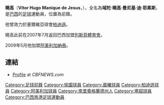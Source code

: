{{Football player infobox
| playername = 曉高
| image =
| fullname = Vitor Hugo Manique de Jesus
| height = {{height| m = 1.92}}
| nickname =
| dateofbirth = {{birth date and age|1981|11|3}}
| cityofbirth = 
| countryofbirth = [[巴西|巴西]]
| currentclub  = 自由身
| clubnumber = 南卡希亞斯
| position = [[前鋒_(足球)|前鋒]]
| youthyears =
| youthclubs =
| years = ?-2006<br/> 2006<br/> 2006<br/> 2006-07<br/> 2007-08<br/>2009<br/>2009
| clubs = {{tsl|en|Esporte Clube Pelotas||佩洛塔斯}}<br/>[[愉園|愉園]]<br/>[[晨曦|晨曦]]<br/>[[利斯菲體育會|列斯菲體育會]]<br/> [[柏迪遜|柏迪遜]]<br/>{{tsl|en|Sociedade Esportiva e Recreativa Caxias do Sul||南卡希亞斯}}<br/>[[阿美利加納泰|阿美利加納泰]]
| caps(goals) = {{0}}? {{0}}(?)<br/> {{0}}6 {{0}}(1)<br/> {{0}}3 {{0}}(1)<br/> {{0}}? {{0}}(?)<br/> {{0}}4 {{0}}(0)
| nationalyears =
| nationalteam =
| nationalcaps(goals) =
| pcupdate = February 23, 2008
| ntupdate = February 23, 2008
}}

'''曉高'''（'''Vitor Hugo Manique de Jesus'''，{{bd|1981年|11月3日|catIdx=D}}），全名為'''域陀·曉高·曼尼基·迪·耶素斯'''，是[[巴西|巴西]]的[[足球|足球]]運動員，位置為前鋒。

他曾效力於塞爾維亞球會[[柏迪遜|柏迪遜]]。

曉高此前在2007年7月返回巴西加盟[[利斯菲體育會|列斯菲體育會]]。

2009年5月他加盟[[阿美利加納泰|阿美利加納泰]]。

== 連結 ==
* {{pt icon}} [https://web.archive.org/web/20100117082329/http://www.cbf.com.br/php/registro.php?i=156873 Profile] at ''CBFNEWS.com''

{{DEFAULTSORT:Vitor Hugo Manique de Jesus}}

[[Category:足球前鋒|Category:足球前鋒]]
[[Category:愉園球員|Category:愉園球員]]
[[Category:晨曦球員|Category:晨曦球員]]
[[Category:柏迪遜球員|Category:柏迪遜球員]]
[[Category:阿美利加球員|Category:阿美利加球員]]
[[Category:南里奧格蘭德州人|Category:南里奧格蘭德州人]]
[[Category:塞超球員|Category:塞超球員]]
[[Category:巴西旅港足球運動員|Category:巴西旅港足球運動員]]